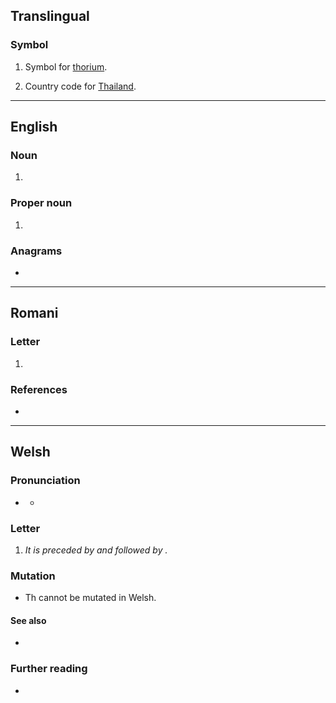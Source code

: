 {{also|th|TH|'th|-th|th'|.th|th-|Appendix:Variations of "th"}}
==Translingual==

===Symbol===
{{mul-symbol}}

# {{lb|mul|element symbol}} Symbol for [[thorium]].
# Country code for [[Thailand]].

----

==English==

===Noun===
{{en-noun|?}}

# {{abbreviation of|en|Thursday}}

===Proper noun===
{{en-proper noun}}

# {{abbreviation of|en|Thessalonians}}

===Anagrams===
* {{anagrams|en|a=ht|HT|h/t|ht}}

----

==Romani==

===Letter===
{{head|rom|letter|upper case||lower case|th}}

# {{non-gloss definition|A letter used to represent an [[aspirated]] [[voiceless]] [[alveolar]] [[plosive]] (/tʰ/).}}

===References===
* {{R:NERG|Th, th|page=15}}

----

==Welsh==

===Pronunciation===
* {{a|standard}} {{IPA|cy|/ɛθ/}}
** {{a|informal}} {{IPA|cy|/θ/}}

===Letter===
{{cy-letter|upper=Th|lower=th}}

# {{Latn-def|cy|letter|26|èth}} ''It is preceded by {{l|cy|T}} and followed by {{l|cy|U}}.''

===Mutation===
* Th cannot be mutated in Welsh.

====See also====
* {{list:Latin script letters/cy}}

===Further reading===
* {{R:cy:GPC}}